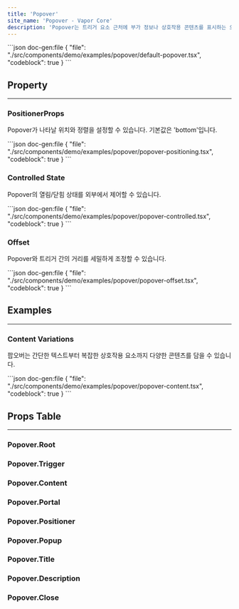 ```yaml
---
title: 'Popover'
site_name: 'Popover - Vapor Core'
description: 'Popover는 트리거 요소 근처에 부가 정보나 상호작용 콘텐츠를 표시하는 오버레이 컴포넌트입니다. 툴팁, 메뉴, 폼, 상세 정보 등을 표시할 때 사용합니다.'
---
```


<Demo name="popover/default-popover">
```json doc-gen:file
{
    "file": "./src/components/demo/examples/popover/default-popover.tsx",
    "codeblock": true
}
```
</Demo>

## Property

---

### PositionerProps

Popover가 나타날 위치와 정렬을 설정할 수 있습니다. 기본값은 'bottom'입니다.

<Demo name="popover/popover-positioning">
```json doc-gen:file
{
    "file": "./src/components/demo/examples/popover/popover-positioning.tsx",
    "codeblock": true
}
```
</Demo>

### Controlled State

Popover의 열림/닫힘 상태를 외부에서 제어할 수 있습니다.

<Demo name="popover/popover-controlled">
```json doc-gen:file
{
    "file": "./src/components/demo/examples/popover/popover-controlled.tsx",
    "codeblock": true
}
```
</Demo>

### Offset

Popover와 트리거 간의 거리를 세밀하게 조정할 수 있습니다.

<Demo name="popover/popover-offset">
```json doc-gen:file
{
    "file": "./src/components/demo/examples/popover/popover-offset.tsx",
    "codeblock": true
}
```
</Demo>

## Examples

---

### Content Variations

팝오버는 간단한 텍스트부터 복잡한 상호작용 요소까지 다양한 콘텐츠를 담을 수 있습니다.

<Demo name="popover/popover-content">
```json doc-gen:file
{
    "file": "./src/components/demo/examples/popover/popover-content.tsx",
    "codeblock": true
}
```
</Demo>

## Props Table

---

### Popover.Root

<NewComponentPropsTable componentName="popover-root" />

### Popover.Trigger

<NewComponentPropsTable componentName="popover-trigger" />

### Popover.Content

<NewComponentPropsTable componentName="popover-content" />

### Popover.Portal

<NewComponentPropsTable componentName="popover-portal" />

### Popover.Positioner

<NewComponentPropsTable componentName="popover-positioner" />

### Popover.Popup

<NewComponentPropsTable componentName="popover-popup" />

### Popover.Title

<NewComponentPropsTable componentName="popover-title" />

### Popover.Description

<NewComponentPropsTable componentName="popover-description" />

### Popover.Close

<NewComponentPropsTable componentName="popover-close" />
